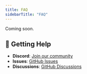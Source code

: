 ```yaml
---
title: FAQ
sidebarTitle: "FAQ"
---
```


Coming soon. 

## 💬 Getting Help

- **Discord**: [Join our community](https://discord.gg/taskmasterai)
- **Issues**: [GitHub Issues](https://github.com/eyaltoledano/claude-task-master/issues)
- **Discussions**: [GitHub Discussions](https://github.com/eyaltoledano/claude-task-master/discussions)